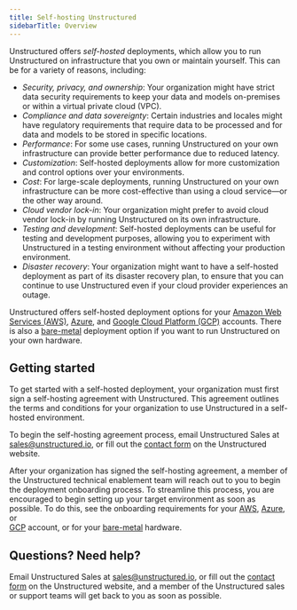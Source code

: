 ```yaml
---
title: Self-hosting Unstructured
sidebarTitle: Overview
---
```


Unstructured offers _self-hosted_ deployments, which allow you to run Unstructured on infrastructure that you own or maintain yourself. This can be for a variety of reasons, including:

- _Security, privacy, and ownership_: Your organization might have strict data security requirements to keep your data and models on-premises or within a virtual private cloud (VPC).
- _Compliance and data sovereignty_: Certain industries and locales might have regulatory requirements that require data to be processed and for data and models to be stored in specific locations.
- _Performance_: For some use cases, running Unstructured on your own infrastructure can provide better performance due to reduced latency.
- _Customization_: Self-hosted deployments allow for more customization and control options over your environments.
- _Cost_: For large-scale deployments, running Unstructured on your own infrastructure can be more cost-effective than using a cloud service&mdash;or the other way around.
- _Cloud vendor lock-in_: Your organization might prefer to avoid cloud vendor lock-in by running Unstructured on its own infrastructure.
- _Testing and development_: Self-hosted deployments can be useful for testing and development purposes, allowing you to experiment with Unstructured in a testing environment without affecting your production environment.
- _Disaster recovery_: Your organization might want to have a self-hosted deployment as part of its disaster recovery plan, to ensure that you can continue to use Unstructured even if your cloud provider experiences an outage.

Unstructured offers self-hosted deployment options for your [Amazon Web Services (AWS)](/self-hosted/aws/overview), [Azure](/self-hosted/azure/overview), and 
[Google Cloud Platform (GCP)](/self-hosted/gcp/overview) accounts. There is also a [bare-metal](/self-hosted/bare-metal/overview) deployment option 
if you want to run Unstructured on your own hardware.

## Getting started

To get started with a self-hosted deployment, your organization must first sign a self-hosting agreement with Unstructured. 
This agreement outlines the terms and conditions for your organization to use Unstructured in a self-hosted environment.

To begin the self-hosting agreement process, email Unstructured Sales at [sales@unstructured.io](mailto:sales@unstructured.io), or fill out the 
[contact form](https://unstructured.io/contact) on the Unstructured website.

After your organization has signed the self-hosting agreement, a member of the Unstructured technical enablement team will reach out to you to begin the 
deployment onboarding process. To streamline this process, you are encouraged to begin setting up your target environment as soon as possible. To do this, 
see the onboarding requirements for your [AWS](/self-hosted/aws/onboard), [Azure](/self-hosted/azure/onboard), or  
[GCP](/self-hosted/gcp/onboard) account, or for your [bare-metal](/self-hosted/bare-metal/onboard) hardware.

## Questions? Need help?

Email Unstructured Sales at [sales@unstructured.io](mailto:sales@unstructured.io), or fill out the 
[contact form](https://unstructured.io/contact) on the Unstructured website, and a member of the Unstructured sales or support teams 
will get back to you as soon as possible.

